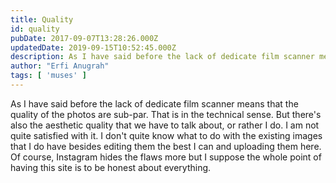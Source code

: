 ```yaml
---
title: Quality
id: quality
pubDate: 2017-09-07T13:28:26.000Z
updatedDate: 2019-09-15T10:52:45.000Z
description: As I have said before the lack of dedicate film scanner means that the quality of the photos are sub-par. That is in the technical sense. But there's also the aesthetic quality that we have to talk about, or rather I do. I am not quite satisfied with it. I don't quite know what to do with the existing images that I do have besides editing them the best I can and uploading them here. Of course, Instagram hides the flaws more but I suppose the whole point of having this site is to be honest about everything. 
author: "Erfi Anugrah"
tags: [ 'muses' ]
---
```


As I have said before the lack of dedicate film scanner means that the quality of the photos are sub-par. That is in the technical sense. But there's also the aesthetic quality that we have to talk about, or rather I do. I am not quite satisfied with it. I don't quite know what to do with the existing images that I do have besides editing them the best I can and uploading them here. Of course, Instagram hides the flaws more but I suppose the whole point of having this site is to be honest about everything. 
